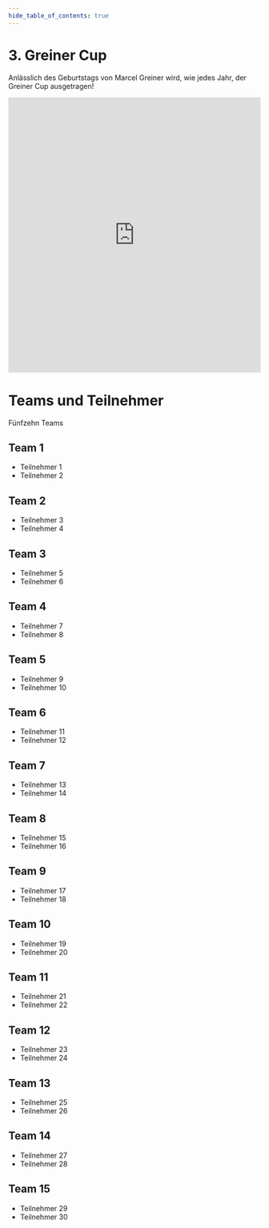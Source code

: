```yaml
---
hide_table_of_contents: true
---
```


# 3. Greiner Cup

Anlässlich des Geburtstags von Marcel Greiner wird, wie jedes Jahr, der Greiner Cup ausgetragen!

<iframe src="https://brackethq.com/b/xxv8b/embed/" width="100%" height="550" frameborder="0"></iframe>

# Teams und Teilnehmer

Fünfzehn Teams

## Team 1

- Teilnehmer 1
- Teilnehmer 2

## Team 2

- Teilnehmer 3
- Teilnehmer 4

## Team 3

- Teilnehmer 5
- Teilnehmer 6

## Team 4

- Teilnehmer 7
- Teilnehmer 8

## Team 5

- Teilnehmer 9
- Teilnehmer 10

## Team 6

- Teilnehmer 11
- Teilnehmer 12

## Team 7

- Teilnehmer 13
- Teilnehmer 14

## Team 8

- Teilnehmer 15
- Teilnehmer 16

## Team 9

- Teilnehmer 17
- Teilnehmer 18

## Team 10

- Teilnehmer 19
- Teilnehmer 20

## Team 11

- Teilnehmer 21
- Teilnehmer 22

## Team 12

- Teilnehmer 23
- Teilnehmer 24

## Team 13

- Teilnehmer 25
- Teilnehmer 26

## Team 14

- Teilnehmer 27
- Teilnehmer 28

## Team 15

- Teilnehmer 29
- Teilnehmer 30